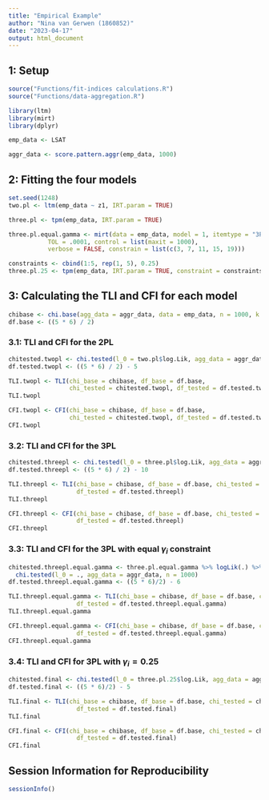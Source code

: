 ```yaml
---
title: "Empirical Example"
author: "Nina van Gerwen (1860852)"
date: "2023-04-17"
output: html_document
---
```


## 1: Setup

```r
source("Functions/fit-indices calculations.R")
source("Functions/data-aggregation.R")

library(ltm)
library(mirt)
library(dplyr)

emp_data <- LSAT

aggr_data <- score.pattern.aggr(emp_data, 1000)
```


## 2: Fitting the four models

```r
set.seed(1248)
two.pl <- ltm(emp_data ~ z1, IRT.param = TRUE)

three.pl <- tpm(emp_data, IRT.param = TRUE)

three.pl.equal.gamma <- mirt(data = emp_data, model = 1, itemtype = "3PL", optimizer = "nlminb", 
           TOL = .0001, control = list(maxit = 1000),
           verbose = FALSE, constrain = list(c(3, 7, 11, 15, 19)))

constraints <- cbind(1:5, rep(1, 5), 0.25)
three.pl.25 <- tpm(emp_data, IRT.param = TRUE, constraint = constraints)
```



## 3: Calculating the TLI and CFI for each model

```r
chibase <- chi.base(agg_data = aggr_data, data = emp_data, n = 1000, k = 5)
df.base <- ((5 * 6) / 2)
```



### 3.1: TLI and CFI for the 2PL

```r
chitested.twopl <- chi.tested(l_0 = two.pl$log.Lik, agg_data = aggr_data, n = 1000)
df.tested.twopl <- ((5 * 6) / 2) - 5

TLI.twopl <- TLI(chi_base = chibase, df_base = df.base, 
                 chi_tested = chitested.twopl, df_tested = df.tested.twopl)
TLI.twopl

CFI.twopl <- CFI(chi_base = chibase, df_base = df.base,
                 chi_tested = chitested.twopl, df_tested = df.tested.twopl)
CFI.twopl
```



### 3.2: TLI and CFI for the 3PL

```r
chitested.threepl <- chi.tested(l_0 = three.pl$log.Lik, agg_data = aggr_data, n = 1000)
df.tested.threepl <- ((5 * 6) / 2) - 10

TLI.threepl <- TLI(chi_base = chibase, df_base = df.base, chi_tested = chitested.threepl,
                   df_tested = df.tested.threepl)
TLI.threepl

CFI.threepl <- CFI(chi_base = chibase, df_base = df.base, chi_tested = chitested.threepl,
                   df_tested = df.tested.threepl)
CFI.threepl
```


### 3.3: TLI and CFI for the 3PL with equal $\gamma_i$ constraint

```r
chitested.threepl.equal.gamma <- three.pl.equal.gamma %>% logLik(.) %>%
  chi.tested(l_0 = ., agg_data = aggr_data, n = 1000)
df.tested.threepl.equal.gamma <- ((5 * 6)/2) - 6

TLI.threepl.equal.gamma <- TLI(chi_base = chibase, df_base = df.base, chi_tested = chitested.threepl.equal.gamma,
                   df_tested = df.tested.threepl.equal.gamma)
TLI.threepl.equal.gamma

CFI.threepl.equal.gamma <- CFI(chi_base = chibase, df_base = df.base, chi_tested = chitested.threepl.equal.gamma,
                   df_tested = df.tested.threepl.equal.gamma)
CFI.threepl.equal.gamma
```


### 3.4: TLI and CFI for 3PL with $\gamma_i = 0.25$

```r
chitested.final <- chi.tested(l_0 = three.pl.25$log.Lik, agg_data = aggr_data, n = 1000)
df.tested.final <- ((5 * 6)/2) - 5

TLI.final <- TLI(chi_base = chibase, df_base = df.base, chi_tested = chitested.final,
                   df_tested = df.tested.final)
TLI.final

CFI.final <- CFI(chi_base = chibase, df_base = df.base, chi_tested = chitested.final,
                   df_tested = df.tested.final)
CFI.final
```


## Session Information for Reproducibility

```r
sessionInfo()
```

